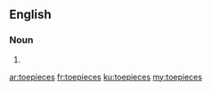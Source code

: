 ==English==

===Noun===
{{head|en}}

# {{plural of|toepiece}}

[[ar:toepieces]]
[[fr:toepieces]]
[[ku:toepieces]]
[[my:toepieces]]